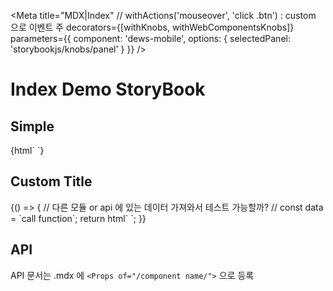 
<Meta
  title="MDX|Index"
  // withActions('mouseover', 'click .btn') : custom 으로 이벤트 주
  decorators={[withKnobs, withWebComponentsKnobs]}
  parameters={{ component: 'dews-mobile', options: { selectedPanel: 'storybookjs/knobs/panel' } }}
/>

<!-- 아래는 Doc 부분 -->
# Index Demo StoryBook

## Simple
<Preview>
  <Story name="Simple" height="220px">
    {html`
      <dews-mobile></dews-mobile>
    `}
  </Story>
</Preview>

## Custom Title
<Preview>
  <Story name="Set value" height="220px">
    {() => {
      // 다른 모듈 or api 에 있는 데이터 가져와서 테스트 가능할까?
      // const data = `call function`;
      return html`
        <dews-mobile title="Hello World"></dews-mobile>
      `;
    }}
  </Story>
</Preview>

## API

API 문서는 .mdx 에 `<Props of="/component name/">` 으로 등록

<Props of="dews-mobile" />
